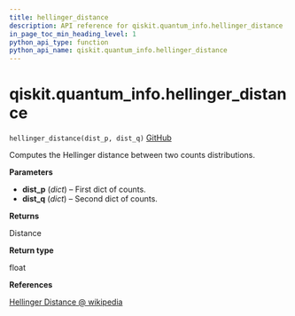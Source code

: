 ```yaml
---
title: hellinger_distance
description: API reference for qiskit.quantum_info.hellinger_distance
in_page_toc_min_heading_level: 1
python_api_type: function
python_api_name: qiskit.quantum_info.hellinger_distance
---
```


<span id="qiskit-quantum-info-hellinger-distance" />

# qiskit.quantum\_info.hellinger\_distance

<span id="qiskit.quantum_info.hellinger_distance" />

`hellinger_distance(dist_p, dist_q)` [GitHub](https://github.com/qiskit/qiskit/tree/stable/0.24/qiskit/quantum_info/analysis/distance.py "view source code")

Computes the Hellinger distance between two counts distributions.

**Parameters**

*   **dist\_p** (*dict*) – First dict of counts.
*   **dist\_q** (*dict*) – Second dict of counts.

**Returns**

Distance

**Return type**

float

**References**

[Hellinger Distance @ wikipedia](https://en.wikipedia.org/wiki/Hellinger_distance)

